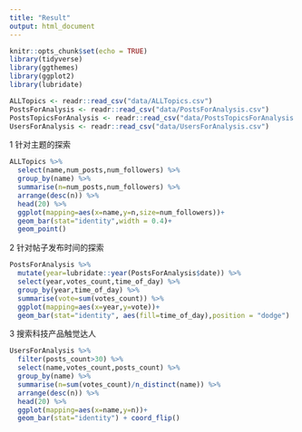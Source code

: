 ```yaml
---
title: "Result"
output: html_document
---
```


```r
knitr::opts_chunk$set(echo = TRUE)
library(tidyverse)
library(ggthemes)
library(ggplot2)
library(lubridate)

ALLTopics <- readr::read_csv("data/ALLTopics.csv")
PostsForAnalysis <- readr::read_csv("data/PostsForAnalysis.csv")
PostsTopicsForAnalysis <- readr::read_csv("data/PostsTopicsForAnalysis.csv")
UsersForAnalysis <- readr::read_csv("data/UsersForAnalysis.csv")
```

1 针对主题的探索
```r
ALLTopics %>% 
  select(name,num_posts,num_followers) %>% 
  group_by(name) %>% 
  summarise(n=num_posts,num_followers) %>% 
  arrange(desc(n)) %>% 
  head(20) %>% 
  ggplot(mapping=aes(x=name,y=n,size=num_followers))+
  geom_bar(stat="identity",width = 0.4)+
  geom_point()
```

2 针对帖子发布时间的探索
```r
PostsForAnalysis %>% 
  mutate(year=lubridate::year(PostsForAnalysis$date)) %>% 
  select(year,votes_count,time_of_day) %>% 
  group_by(year,time_of_day) %>% 
  summarise(vote=sum(votes_count)) %>% 
  ggplot(mapping=aes(x=year,y=vote))+
  geom_bar(stat="identity", aes(fill=time_of_day),position = "dodge")
```

3 搜索科技产品触觉达人
```r
UsersForAnalysis %>% 
  filter(posts_count>30) %>% 
  select(name,votes_count,posts_count) %>% 
  group_by(name) %>% 
  summarise(n=sum(votes_count)/n_distinct(name)) %>% 
  arrange(desc(n)) %>% 
  head(20) %>% 
  ggplot(mapping=aes(x=name,y=n))+
  geom_bar(stat="identity") + coord_flip()
```